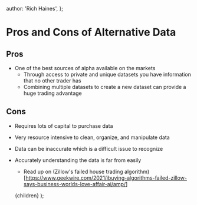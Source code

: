 
  author: 'Rich Haines',
};

# Pros and Cons of Alternative Data

## Pros

- One of the best sources of alpha available on the markets
  - Through access to private and unique datasets you have information that no other trader has
  - Combining multiple datasets to create a new dataset can provide a huge trading advantage

## Cons

- Requires lots of capital to purchase data
- Very resource intensive to clean, organize, and manipulate data
- Data can be inaccurate which is a difficult issue to recognize
- Accurately understanding the data is far from easily
  - Read up on (Zillow's failed house trading algorithm)[https://www.geekwire.com/2021/ibuying-algorithms-failed-zillow-says-business-worlds-love-affair-ai/amp/]

  <LayoutLesson meta={meta}>{children}</LayoutLesson>
);
